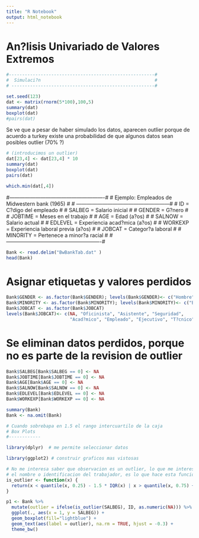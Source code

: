 ```yaml
---
title: "R Notebook"
output: html_notebook
---
```


#########################################################
#  An?lisis Univariado de Valores Extremos              #
#########################################################

```r
#-------------------------------------------------------#
#  Simulaci?n                                           #
# ------------------------------------------------------#

set.seed(123)
dat <- matrix(rnorm(5*100),100,5)
summary(dat)
boxplot(dat)
#pairs(dat) 

```
Se ve que a pesar de haber simulado los datos, aparecen outlier porque de acuerdo a turkey existe una probabilidad de que algunos datos sean posibles outlier (70% ?)

```r
# (introducimos un outlier)
dat[23,4] <- dat[23,4] * 10
summary(dat)
boxplot(dat)
pairs(dat)

which.min(dat[,4])

```


#-------------------------------------------------------#
#  Ejemplo: Empleados de Midwestern bank (1965)         #
# ------------------------------------------------------#
# ID = C?digo del empleado                              #
# SALBEG = Salario inicial                              #
# GENDER = G?nero                                       #
# JOBTIME = Meses en el  trabajo                        #
# AGE = Edad (a?os)                                     #
# SALNOW = Salario actual                               #
# EDLEVEL = Experiencia acad?mica (a?os)                #
# WORKEXP = Experiencia laboral previa (a?os)           #
# JOBCAT = Categor?a laboral                            #
# MINORITY = Pertenece a minor?a racial                 #
#-------------------------------------------------------#

```r

Bank <- read.delim("BwBankTab.dat" )
head(Bank)

```

# Asignar etiquetas y valores perdidos

```r
Bank$GENDER <- as.factor(Bank$GENDER); levels(Bank$GENDER)<- c("Hombre","Mujer",NA)
Bank$MINORITY <- as.factor(Bank$MINORITY); levels(Bank$MINORITY)<- c("Blanco","No blanco",NA)
Bank$JOBCAT <- as.factor(Bank$JOBCAT)
levels(Bank$JOBCAT)<- c(NA, "Oficinista", "Asistente", "Seguridad", 
                        "Acad?mico", "Empleado", "Ejecutivo", "T?cnico" )
```

# Se eliminan datos perdidos, porque no es parte de la revision de outlier
```r
Bank$SALBEG[Bank$SALBEG == 0] <- NA
Bank$JOBTIME[Bank$JOBTIME == 0] <- NA
Bank$AGE[Bank$AGE == 0] <- NA
Bank$SALNOW[Bank$SALNOW == 0] <- NA
Bank$EDLEVEL[Bank$EDLEVEL == 0] <- NA
Bank$WORKEXP[Bank$WORKEXP == 0] <- NA

summary(Bank)
Bank <- na.omit(Bank)

```

```r
# Cuando sobrebapa en 1.5 el rango intercuartilo de la caja
# Box Plots
#------------

library(dplyr)  # me permite seleccionar datos

library(ggplot2) # construir graficos mas vistosas

# No me interesa saber que observacion es un outlier, lo que me interesa 
# el nombre o identificacion del trabajador, es lo que hace esta funcion
is_outlier <- function(x) {
  return(x < quantile(x, 0.25) - 1.5 * IQR(x) | x > quantile(x, 0.75) + 1.5 * IQR(x))
}

```
```r
p1 <- Bank %>%
  mutate(outlier = ifelse(is_outlier(SALBEG), ID, as.numeric(NA))) %>%
  ggplot(., aes(x = 1, y = SALBEG)) +
  geom_boxplot(fill="lightblue") +
  geom_text(aes(label = outlier), na.rm = TRUE, hjust = -0.3) +
  theme_bw()



```





